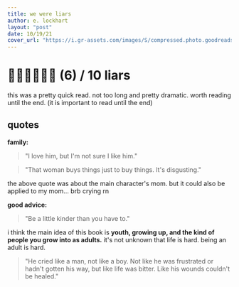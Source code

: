 ```yaml
---
title: we were liars
author: e. lockhart
layout: "post"
date: 10/19/21
cover_url: "https://i.gr-assets.com/images/S/compressed.photo.goodreads.com/books/1402749479l/16143347.jpg"
---
```


# 🤥🤥🤥🤥🤥🤥 (6) / 10 liars

this was a pretty quick read. not too long and pretty dramatic. worth reading until the end. (it is
important to read until the end)

## quotes

**family:**

> "I love him, but I'm not sure I like him."

> "That woman buys things just to buy things. It's disgusting."

the above quote was about the main character's mom. but it could also be applied to my mom... brb crying rn

**good advice:**

> "Be a little kinder than you have to."

i think the main idea of this book is **youth, growing up, and the kind of people you grow into as adults.**
it's not unknown that life is hard. being an adult is hard.

> "He cried like a man, not like a boy. Not like he was frustrated or hadn't gotten his way, but
> like life was bitter. Like his wounds couldn't be healed."
